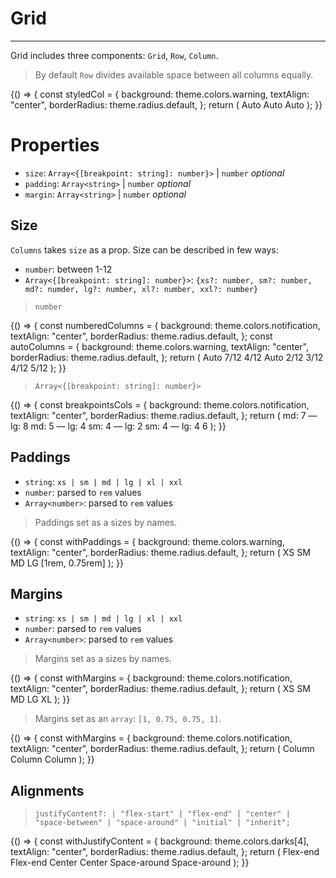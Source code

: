 
<Meta title="Layout/Grid" component={Grid} />

# Grid

---

Grid includes three components: `Grid`, `Row`, `Column`.

> By default `Row` divides available space between all columns equally.

<Preview>
  <Story name="basic">
    {() => {
      const styledCol = {
        background: theme.colors.warning,
        textAlign: "center",
        borderRadius: theme.radius.default,
      };
      return (
        <Grid style={{ color: theme.colors.white }}>
          <Row>
            <Column style={styledCol}>
              <Text small>Auto</Text>
            </Column>
            <Column style={styledCol}>
              <Text small>Auto</Text>
            </Column>
            <Column style={styledCol}>
              <Text small>Auto</Text>
            </Column>
          </Row>
        </Grid>
      );
    }}
  </Story>
</Preview>

# Properties

- `size`: `Array<{[breakpoint: string]: number}>` | `number` _optional_
- `padding`: `Array<string>` | `number` _optional_
- `margin`: `Array<string>` | `number` _optional_

## Size

`Columns` takes `size` as a prop. Size can be described in few ways:

- `number`: between 1-12
- `Array<{[breakpoint: string]: number}>`: `{xs?: number, sm?: number, md?: numder, lg?: number, xl?: number, xxl?: number}`

> `number`

<Preview>
  <Story name="size/number">
    {() => {
      const numberedColumns = {
        background: theme.colors.notification,
        textAlign: "center",
        borderRadius: theme.radius.default,
      };
      const autoColumns = {
        background: theme.colors.warning,
        textAlign: "center",
        borderRadius: theme.radius.default,
      };
      return (
        <Grid style={{ color: theme.colors.white }}>
          <Row>
            <Column style={autoColumns}>
              <Text small>Auto</Text>
            </Column>
            <Column size={8} style={numberedColumns}>
              <Text small>7/12</Text>
            </Column>
          </Row>
          <Row>
            <Column size={4} style={numberedColumns}>
              <Text small>4/12</Text>
            </Column>
            <Column style={autoColumns}>
              <Text small>Auto</Text>
            </Column>
            <Column size={2} style={numberedColumns}>
              <Text small>2/12</Text>
            </Column>
          </Row>
          <Row>
            <Column size={3} style={numberedColumns}>
              <Text small>3/12</Text>
            </Column>
            <Column size={4} style={numberedColumns}>
              <Text small>4/12</Text>
            </Column>
            <Column size={5} style={numberedColumns}>
              <Text small>5/12</Text>
            </Column>
          </Row>
        </Grid>
      );
    }}
  </Story>
</Preview>

> `Array<{[breakpoint: string]: number}>`

<Preview>
  <Story name="size/breakpoints">
    {() => {
      const breakpointsCols = {
        background: theme.colors.notification,
        textAlign: "center",
        borderRadius: theme.radius.default,
      };
      return (
        <Grid style={{ color: theme.colors.white }}>
          <Row>
            <Column size={{ sm: 7, lg: 8 }} style={breakpointsCols}>
              <Text small>md: 7 — lg: 8</Text>
            </Column>
            <Column size={{ sm: 5, lg: 4 }} style={breakpointsCols}>
              <Text small>md: 5 — lg: 4</Text>
            </Column>
          </Row>
          <Row>
            <Column size={{ sm: 3, lg: 2 }} style={breakpointsCols}>
              <Text small>sm: 4 — lg: 2</Text>
            </Column>
            <Column size={{ sm: 3, lg: 4 }} style={breakpointsCols}>
              <Text small>sm: 4 — lg: 4</Text>
            </Column>
            <Column size={6} style={breakpointsCols}>
              <Text small>6</Text>
            </Column>
          </Row>
        </Grid>
      );
    }}
  </Story>
</Preview>

## Paddings

- `string`: `xs | sm | md | lg | xl | xxl`
- `number`: parsed to `rem` values
- `Array<number>`: parsed to `rem` values

> Paddings set as a sizes by names.

<Preview>
  <Story name="paddings">
    {() => {
      const withPaddings = {
        background: theme.colors.warning,
        textAlign: "center",
        borderRadius: theme.radius.default,
      };
      return (
        <Grid style={{ color: theme.colors.white }}>
          <Row>
            <Column padding="xs" style={withPaddings}>
              <Text small>XS</Text>
            </Column>
            <Column padding="sm" style={withPaddings}>
              <Text small>SM</Text>
            </Column>
            <Column padding="md" style={withPaddings}>
              <Text small>MD</Text>
            </Column>
            <Column padding="lg" style={withPaddings}>
              <Text small>LG</Text>
            </Column>
            <Column padding={[1, 0.75]} style={withPaddings}>
              <Text small>[1rem, 0.75rem]</Text>
            </Column>
          </Row>
        </Grid>
      );
    }}
  </Story>
</Preview>

## Margins

- `string`: `xs | sm | md | lg | xl | xxl`
- `number`: parsed to `rem` values
- `Array<number>`: parsed to `rem` values

> Margins set as a sizes by names.

<Preview>
  <Story name="margins">
    {() => {
      const withMargins = {
        background: theme.colors.notification,
        textAlign: "center",
        borderRadius: theme.radius.default,
      };
      return (
        <Grid style={{ color: theme.colors.white }}>
          <Row>
            <Column margin="xs" style={withMargins}>
              <Text small>XS</Text>
            </Column>
            <Column margin="sm" style={withMargins}>
              <Text small>SM</Text>
            </Column>
            <Column margin="md" style={withMargins}>
              <Text small>MD</Text>
            </Column>
            <Column margin="lg" style={withMargins}>
              <Text small>LG</Text>
            </Column>
            <Column margin="xl" style={withMargins}>
              <Text small>XL</Text>
            </Column>
          </Row>
        </Grid>
      );
    }}
  </Story>
</Preview>

> Margins set as an `array`: `[1, 0.75, 0.75, 1]`.

<Preview>
  <Story name="array">
    {() => {
      const withMargins = {
        background: theme.colors.notification,
        textAlign: "center",
        borderRadius: theme.radius.default,
      };
      return (
        <Grid style={{ color: theme.colors.white }}>
          <Row>
            <Column margin={[1, 0.75, 0.75, 1]} style={withMargins}>
              <Text small>Column</Text>
            </Column>
            <Column margin={[1, 0.75, 0.75, 1]} style={withMargins}>
              <Text small>Column</Text>
            </Column>
            <Column margin={[1, 0.75, 0.75, 1]} style={withMargins}>
              <Text small>Column</Text>
            </Column>
          </Row>
        </Grid>
      );
    }}
  </Story>
</Preview>

## Alignments

> `justifyContent?: | "flex-start" | "flex-end" | "center" | "space-between" | "space-around" | "initial" | "inherit";`

<Preview>
  <Story name="justifyContent">
    {() => {
      const withJustifyContent = {
        background: theme.colors.darks[4],
        textAlign: "center",
        borderRadius: theme.radius.default,
      };
      return (
        <Grid style={{ color: theme.colors.white }}>
          <Row justifyContent="flex-end">
            <Column size={2} style={withJustifyContent}>
              <Text small>Flex-end</Text>
            </Column>
            <Column size={2} style={withJustifyContent}>
              <Text small>Flex-end</Text>
            </Column>
          </Row>
          <Row justifyContent="center">
            <Column size={2} style={withJustifyContent}>
              <Text small>Center</Text>
            </Column>
            <Column size={2} style={withJustifyContent}>
              <Text small>Center</Text>
            </Column>
          </Row>
          <Row justifyContent="space-around">
            <Column size={2} style={withJustifyContent}>
              <Text small>Space-around</Text>
            </Column>
            <Column size={2} style={withJustifyContent}>
              <Text small>Space-around</Text>
            </Column>
          </Row>
        </Grid>
      );
    }}
  </Story>
</Preview>
